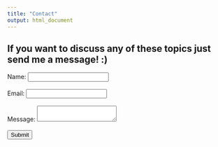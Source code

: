 ```yaml
---
title: "Contact"
output: html_document
---
```

<head>
<!-- Google tag (gtag.js) -->
<script async src="https://www.googletagmanager.com/gtag/js?id=G-ERV5WXQZ44"></script>
<script>
  window.dataLayer = window.dataLayer || [];
  function gtag(){dataLayer.push(arguments);}
  gtag('js', new Date());

  gtag('config', 'G-ERV5WXQZ44');
</script>
</head> 

## If you want to discuss any of these topics just send me a message! :)

<form action="https://formspree.io/ivanlopezvaldivia@gmail.com" method="POST">
  <label for="name">Name:</label>
  <input type="text" id="name" name="name" required><br><br>
  <label for="email">Email:</label>
  <input type="email" id="email" name="email" required><br><br>
  <label for="message">Message:</label>
  <textarea id="message" name="message" required></textarea><br><br>
  <button type="submit">Submit</button>
</form>
